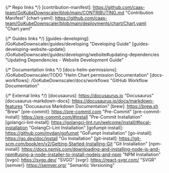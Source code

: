 {/* Repo links */}
[contribution-manifest]: https://github.com/caas-team/GoKubeDownscaler/blob/main/CONTRIBUTING.md "Contribution Manifest"
[chart-yaml]: https://github.com/caas-team/GoKubeDownscaler/blob/main/deployments/chart/Chart.yaml "Chart.yaml"

{/* Guides links */}
[guides-developing]: /GoKubeDownscaler/guides/developing "Developing Guide"
[guides-developing-website-update]: /GoKubeDownscaler/guides/developing/website#updating-dependencies "Updating Dependencies - Website Development Guide"

{/* Documentation links */}
[docs-helm-permissions]: /GoKubeDownscaler/TODO "Helm Chart permission Documentation"
[docs-workflows]: /GoKubeDownscaler/docs/workflows "GitHub Workflow Documentation"

{/* External links */}
[docusaurus]: https://docusaurus.io "Docusaurus"
[docusaurus-markdown-docs]: https://docusaurus.io/docs/markdown-features "Docusaurus Markdown Documentation"
[brew]: https://brew.sh "Brew"
[pre-commit]: https://pre-commit.com "Pre-Commit"
[pre-commit-install]: https://pre-commit.com/#install "Pre-Commit Installation"
[golangci-lint-install]: https://golangci-lint.run/welcome/install/#local-installation "GolangCi-Lint Installation"
[gofumpt-install]: https://github.com/mvdan/gofumpt "GoFumpt Installation"
[go-install]: https://go.dev/doc/install "Go Installation"
[git-install]: https://git-scm.com/book/en/v2/Getting-Started-Installing-Git "Git Installation"
[npm-install]: https://docs.npmjs.com/downloading-and-installing-node-js-and-npm#using-a-node-installer-to-install-nodejs-and-npm "NPM Installation"
[svgo]: https://svgo.dev/ "SVGO"
[svgr]: https://react-svgr.com/ "SVGR"
[semver]: https://semver.org/ "Semantic Versioning"
